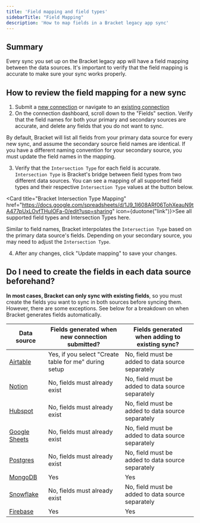 ```yaml
---
title: 'Field mapping and field types'
sidebarTitle: "Field Mapping"
description: 'How to map fields in a Bracket legacy app sync'
---
```


## Summary

Every sync you set up on the Bracket legacy app will have a field mapping between the data sources. It's important to verify that the field mapping is accurate to make sure your sync works properly.

## How to review the field mapping for a new sync

1. Submit a [new connection](https://legacy.app.usebracket.com/) or navigate to an [existing connection](https://legacy.app.usebracket.com/connections)
2. On the connection dashboard, scroll down to the "Fields" section. Verify that the field names for both your primary and secondary sources are accurate, and delete any fields that you do not want to sync.

<Note>By default, Bracket will list all fields from your primary data source for every new sync, and assume the secondary source field names are identical. If you have a different naming convention for your secondary source, you must update the field names in the mapping.</Note>

3. Verify that the `Intersection Type` for each field is accurate. `Intersection Type` is Bracket's bridge between field types from two different data sources. You can see a mapping of all supported field types and their respective `Intersection Type` values at the button below.

<Card title="Bracket Intersection Type Mapping" href="https://docs.google.com/spreadsheets/d/1J9_1I608ARf06TohXeauN9tA477pUxLOvfTHuIOFa-0/edit?usp=sharing" icon={duotone("link")}>See all supported field types and Intersection Types here.</Card>

<Warning>Similar to field names, Bracket interpolates the `Intersection Type` based on the primary data source's fields. Depending on your secondary source, you may need to adjust the `Intersection Type`.</Warning>

4. After any changes, click "Update mapping" to save your changes.


## Do I need to create the fields in each data source beforehand?

**In most cases, Bracket can only sync with existing fields**, so you must create the fields you want to sync in both sources before syncing them. However, there are some exceptions. See below for a breakdown on when Bracket generates fields automatically.

| Data source                                       |    Fields generated when new connection submitted?                                                                                | Fields generated when adding to existing sync? |
| --------------------------------                  | --------------------------------------------------------------------------------------------------------------------------------- | --------------------------------------------------------------------------------------------------------------------------------- |
| [Airtable](/connecting/airtable_connecting)      | Yes, if you select "Create table for me" during setup                                                                              | No, field must be added to data source separately |
| [Notion](/connecting/notion_connecting)          | No, fields must already exist                                                                                                      |  No, field must be added to data source separately |
| [Hubspot](/connecting/hubspot_connecting)          | No, fields must already exist                                                                          |  No, field must be added to data source separately |
| [Google Sheets](/connecting/gsheets_connecting)  | No, fields must already exist                                                                                                      |  No, field must be added to data source separately |
| [Postgres](/connecting/postgres_connecting)      | No, fields must already exist                                                                                                      |  No, field must be added to data source separately |
| [MongoDB](/database/mongodb_connecting)          | Yes                                                                                                                                |  Yes |
| [Snowflake](/database/snowflake_connecting)      | No, fields must already exist                                                                                                      |  No, field must be added to data source separately |
| [Firebase](/database/firebase_connecting)      | Yes                                                                                                                                  |  Yes |

